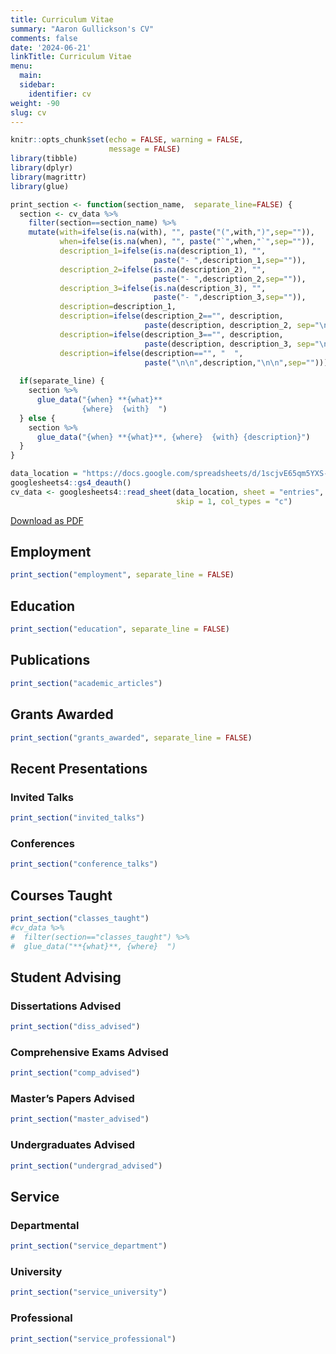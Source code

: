 ```yaml
---
title: Curriculum Vitae
summary: "Aaron Gullickson's CV"
comments: false
date: '2024-06-21'
linkTitle: Curriculum Vitae
menu:
  main:
  sidebar:
    identifier: cv
weight: -90
slug: cv
---
```


```r
knitr::opts_chunk$set(echo = FALSE, warning = FALSE, 
                      message = FALSE)
library(tibble)
library(dplyr)
library(magrittr)
library(glue) 
```


```r
print_section <- function(section_name,  separate_line=FALSE) {
  section <- cv_data %>% 
    filter(section==section_name) %>% 
    mutate(with=ifelse(is.na(with), "", paste("(",with,")",sep="")),
           when=ifelse(is.na(when), "", paste("`",when,"`",sep="")),
           description_1=ifelse(is.na(description_1), "", 
                                paste("- ",description_1,sep="")),
           description_2=ifelse(is.na(description_2), "", 
                                paste("- ",description_2,sep="")),
           description_3=ifelse(is.na(description_3), "", 
                                paste("- ",description_3,sep="")),
           description=description_1,
           description=ifelse(description_2=="", description,
                              paste(description, description_2, sep="\n")),
           description=ifelse(description_3=="", description,
                              paste(description, description_3, sep="\n")),
           description=ifelse(description=="", "  ",
                              paste("\n\n",description,"\n\n",sep="")))  
  
  if(separate_line) {
    section %>%
      glue_data("{when} **{what}**  
                {where}  {with}  ")
  } else {
    section %>%
      glue_data("{when} **{what}**, {where}  {with} {description}")
  }
}
```

```r
data_location = "https://docs.google.com/spreadsheets/d/1scjvE65qm5YXS-JG4-CRPiLEqsz6p4y34WX6ipEct_w/edit#gid=917338460"
googlesheets4::gs4_deauth() 
cv_data <- googlesheets4::read_sheet(data_location, sheet = "entries", 
                                     skip = 1, col_types = "c")
```


[Download as PDF](aarongullickson_cv.pdf)

::: {.cv}

## Employment

```r
print_section("employment", separate_line = FALSE)
```

## Education

```r
print_section("education", separate_line = FALSE)
```

## Publications

```r
print_section("academic_articles")
```

## Grants Awarded

```r
print_section("grants_awarded", separate_line = FALSE)
```

## Recent Presentations

### Invited Talks

```r
print_section("invited_talks")
```

### Conferences

```r
print_section("conference_talks")
```

## Courses Taught

```r
print_section("classes_taught")
#cv_data %>% 
#  filter(section=="classes_taught") %>%
#  glue_data("**{what}**, {where}  ")
```

## Student Advising

### Dissertations Advised

```r
print_section("diss_advised")
```

### Comprehensive Exams Advised

```r
print_section("comp_advised")
```

### Master's Papers Advised

```r
print_section("master_advised")
```

### Undergraduates Advised

```r
print_section("undergrad_advised")
```

## Service

### Departmental

```r
print_section("service_department")
```

### University

```r
print_section("service_university")
```

### Professional

```r
print_section("service_professional")

```

:::
